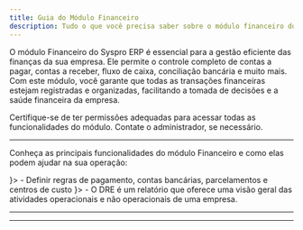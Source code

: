 ```yaml
---
title: Guia do Módulo Financeiro  
description: Tudo o que você precisa saber sobre o módulo financeiro do Syspro ERP, incluindo acesso, funcionalidades e suporte.
---
```



O módulo Financeiro do Syspro ERP é essencial para a gestão eficiente das finanças da sua empresa. Ele permite o controle completo de contas a pagar, contas a receber, fluxo de caixa, conciliação bancária e muito mais. Com este módulo, você garante que todas as transações financeiras estejam registradas e organizadas, facilitando a tomada de decisões e a saúde financeira da empresa.  

<Callout type="info" title="Dica">  
  Certifique-se de ter permissões adequadas para acessar todas as funcionalidades do módulo. Contate o administrador, se necessário.  
</Callout>  

---

Conheça as principais funcionalidades do módulo Financeiro e como elas podem ajudar na sua operação:  

<Cards>
  <CustomCard title="Plano de Pagamento" href="/docs/manual/financeiro/plano-pagamentoplanodepagamento" icon={<Building className="h-5 w-5" />}>
    - Definir regras de pagamento, contas bancárias, parcelamentos e centros de custo
  </CustomCard>
  <CustomCard title="DRE" href="/docs/manual/financeiro/caixa/dre" icon={<Banknote className="h-5 w-5" />}>  
    - O DRE é um relatório que oferece uma visão geral das atividades operacionais e não operacionais de uma empresa.
  </CustomCard>  
</Cards>  

---

<SuporteSection modulo="Financeiro" />  

---

